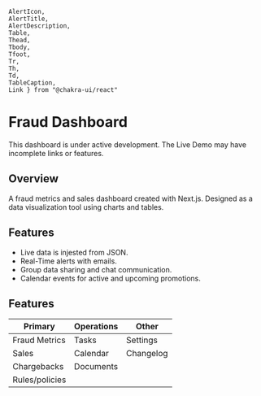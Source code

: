     AlertIcon,
    AlertTitle,
    AlertDescription,
    Table,
	Thead,
	Tbody,
	Tfoot,
	Tr,
	Th,
	Td,
	TableCaption,
    Link } from "@chakra-ui/react"


# Fraud Dashboard

<Promo
    source='/images/projects/domainchecker.mp4'
    githubSrc='https://github.com/stephenrutherford/fraud-dashboard'
    demoSrc='https://fraud-dashboard.vercel.app/'
 />

<Alert status="info" mt={10}>
    <AlertIcon />
    This dashboard is under active development. The Live Demo may have incomplete links or features.
</Alert>

## Overview
A fraud metrics and sales dashboard created with Next.js. Designed as a data visualization tool using charts and tables.

## Features
* Live data is injested from JSON.
* Real-Time alerts with emails.
* Group data sharing and chat communication.
* Calendar events for active and upcoming promotions.

## Features
<Table variant='simple' mt={5}>
    <Thead>
        <Tr>
            <Th>Primary</Th>
            <Th>Operations</Th>
            <Th>Other</Th>
        </Tr>
    </Thead>
    <Tbody>
        <Tr>
            <Td>Fraud Metrics</Td>
            <Td>Tasks</Td>
            <Td>Settings</Td>
        </Tr>
        <Tr>
            <Td>Sales</Td>
            <Td>Calendar</Td>
            <Td>Changelog</Td>
        </Tr>
        <Tr>
            <Td>Chargebacks</Td>
            <Td>Documents</Td>
            <Td></Td>
        </Tr>
        <Tr>
            <Td>Rules/policies</Td>
            <Td></Td>
            <Td></Td>
        </Tr>
    </Tbody>
</Table>